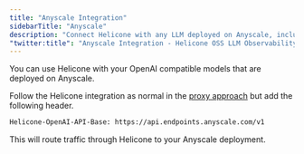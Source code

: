 ```yaml
---
title: "Anyscale Integration"
sidebarTitle: "Anyscale"
description: "Connect Helicone with any LLM deployed on Anyscale, including Llama, Mistral, Gemma, and GPT."
"twitter:title": "Anyscale Integration - Helicone OSS LLM Observability"
---
```


You can use Helicone with your OpenAI compatible models that are deployed on Anyscale.

Follow the Helicone integration as normal in the [proxy approach](/getting-started/integration-method/openai-proxy) but add the following header.

```bash
Helicone-OpenAI-API-Base: https://api.endpoints.anyscale.com/v1
```

This will route traffic through Helicone to your Anyscale deployment.
